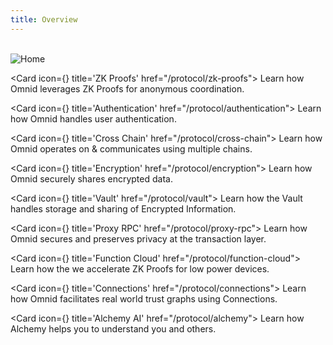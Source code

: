 ```yaml
---
title: Overview
---
```



<br/>
<Image src="/diagrams/arch-1-dark.png" alt="Home" width={500} height={500} className="themedImage"/>

<Cards>

<Card icon={<EyeOff className="text-purple-300" />} title='ZK Proofs' href="/protocol/zk-proofs">
Learn how Omnid leverages ZK Proofs for anonymous coordination.
</Card>

<Card icon={<Fingerprint className="text-blue-300" />} title='Authentication' href="/protocol/authentication">
Learn how Omnid handles user authentication.
</Card>

<Card icon={<Send className="text-green-300" />} title='Cross Chain' href="/protocol/cross-chain">
Learn how Omnid operates on & communicates using multiple chains.
</Card>

<Card icon={<Lock className="text-yellow-300" />} title='Encryption' href="/protocol/encryption">
Learn how Omnid securely shares encrypted data.
</Card>

<Card icon={<Vault className="text-purple-300" />} title='Vault' href="/protocol/vault">
Learn how the Vault handles storage and sharing of Encrypted Information.
</Card>

<Card icon={<BrickWall className="text-blue-300" />} title='Proxy RPC' href="/protocol/proxy-rpc">
Learn how Omnid secures and preserves privacy at the transaction layer.
</Card>

<Card icon={<Zap className="text-orange-300" />} title='Function Cloud' href="/protocol/function-cloud">
Learn how the we accelerate ZK Proofs for low power devices.
</Card>

<Card icon={<Handshake className="text-green-300" />} title='Connections' href="/protocol/connections">
Learn how Omnid facilitates real world trust graphs using Connections.
</Card>

<Card icon={<Brain className="text-yellow-300" />} title='Alchemy AI' href="/protocol/alchemy">
Learn how Alchemy helps you to understand you and others.
</Card>

</Cards>

